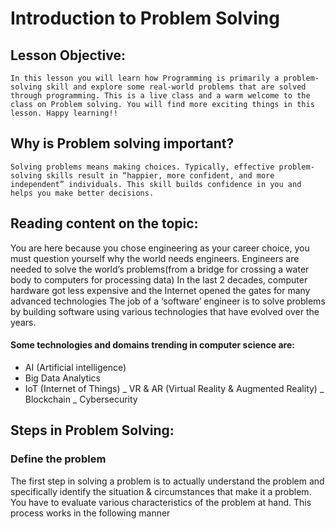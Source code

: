 # Introduction to Problem Solving
			
## Lesson Objective: 
	In this lesson you will learn how Programming is primarily a problem-solving skill and explore some real-world problems that are solved through programming. This is a live class and a warm welcome to the class on Problem solving. You will find more exciting things in this lesson. Happy learning!!

## Why is Problem solving important?
	Solving problems means making choices. Typically, effective problem-solving skills result in “happier, more confident, and more independent” individuals. This skill builds confidence in you and helps you make better decisions.	
## Reading content on the topic:
You are here because you chose engineering as your career choice, you must question yourself why the world needs engineers. 
Engineers are needed to solve the world’s problems(from a bridge for crossing a water body to computers for processing data)
In the last 2 decades, computer hardware got less expensive and the Internet opened the gates for many advanced technologies
The job of a ‘software’ engineer is to solve problems by building software using various technologies that have evolved over the years.

#### Some technologies and domains trending in computer science are:
+ AI (Artificial intelligence)
+ Big Data Analytics
+ IoT (Internet of Things)
_ VR & AR (Virtual Reality & Augmented Reality)
_ Blockchain
_ Cybersecurity

## Steps in Problem Solving:
### Define the problem
The first step in solving a problem is to actually understand the problem and specifically identify the situation & circumstances that make it a problem. You have to evaluate various characteristics of the problem at hand. This process works in the following manner
